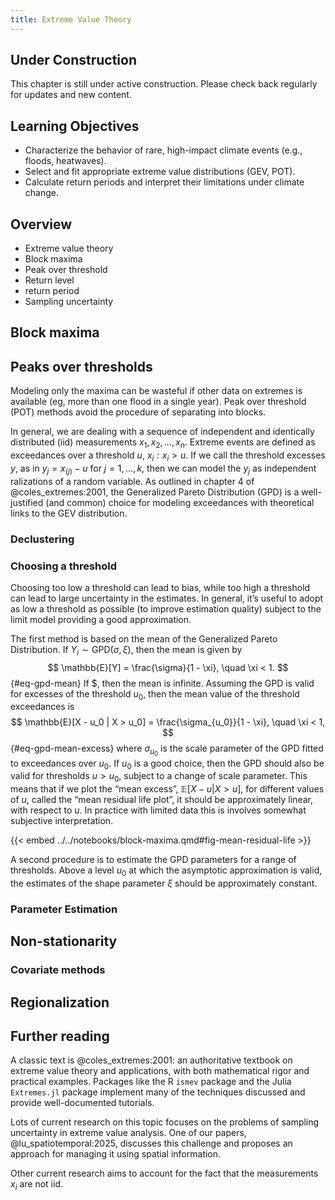 ```yaml
---
title: Extreme Value Theory
---
```


::: {.callout-note}
## Under Construction
This chapter is still under active construction. Please check back regularly for updates and new content.
:::

## Learning Objectives {.unnumbered}

- Characterize the behavior of rare, high-impact climate events (e.g., floods, heatwaves).
- Select and fit appropriate extreme value distributions (GEV, POT).
- Calculate return periods and interpret their limitations under climate change.

## Overview
 
- Extreme value theory
- Block maxima
- Peak over threshold
- Return level
- return period
- Sampling uncertainty

## Block maxima


## Peaks over thresholds


Modeling only the maxima can be wasteful if other data on extremes is available (eg, more than one flood in a single year).
Peak over threshold (POT) methods avoid the procedure of separating into blocks.

In general, we are dealing with a sequence of independent and identically distributed (iid) measurements $x_1, x_2, \ldots, x_n$.
Extreme events are defined as exceedances over a threshold $u$, ${x_i: x_i > u}$.
If we call the threshold excesses $y$, as in $y_j = x_{(j)} - u$ for $j=1, \ldots, k$, then we can model the $y_j$ as independent ralizations of a random variable.
As outlined in chapter 4 of @coles_extremes:2001, the Generalized Pareto Distribution (GPD) is a well-justified (and common) choice for modeling exceedances with theoretical links to the GEV distribution.

### Declustering

### Choosing a threshold

Choosing too low a threshold can lead to bias, while too high a threshold can lead to large uncertainty in the estimates.
In general, it's useful to adopt as low a threshold as possible (to improve estimation quality) subject to the limit model providing a good approximation.

The first method is based on the mean of the Generalized Pareto Distribution.
If $Y_i \sim \text{GPD}(\sigma, \xi)$, then the mean is given by
$$
\mathbb{E}[Y] = \frac{\sigma}{1 - \xi}, \quad \xi < 1.
$$ {#eq-gpd-mean}
If $\xi \geq 1, then the mean is infinite.
Assuming the GPD is valid for excesses of the threshold $u_0$, then the mean value of the threshold exceedances is
$$
\mathbb{E}[X - u_0 | X > u_0] = \frac{\sigma_{u_0}}{1 - \xi}, \quad \xi < 1,
$$ {#eq-gpd-mean-excess}
where $\sigma_{u_0}$ is the scale parameter of the GPD fitted to exceedances over $u_0$.
If $u_0$ is a good choice, then the GPD should also be valid for thresholds $u > u_0$, subject to a change of scale parameter.
This means that if we plot the "mean excess", $\mathbb{E}[X - u | X > u]$, for different values of $u$, called the "mean residual life plot", it should be approximately linear, with respect to $u$.
In practice with limited data this is involves somewhat subjective interpretation.

{{< embed ../../notebooks/block-maxima.qmd#fig-mean-residual-life >}}

A second procedure is to estimate the GPD parameters for a range of thresholds.
Above a level $u_0$ at which the asymptotic approximation is valid, the estimates of the shape parameter $\xi$ should be approximately constant.

### Parameter Estimation

## Non-stationarity

### Covariate methods

## Regionalization

## Further reading

A classic text is @coles_extremes:2001: an authoritative textbook on extreme value theory and applications, with both mathematical rigor and practical examples.
Packages like the R `ismev` package and the Julia `Extremes.jl` package implement many of the techniques discussed and provide well-documented tutorials.

Lots of current research on this topic focuses on the problems of sampling uncertainty in extreme value analysis.
One of our papers, @lu_spatiotemporal:2025, discusses this challenge and proposes an approach for managing it using spatial information.

Other current research aims to account for the fact that the measurements $x_i$ are not iid.